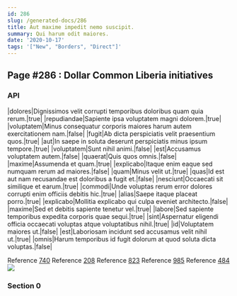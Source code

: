 ```yaml
---
id: 286
slug: /generated-docs/286
title: Aut maxime impedit nemo suscipit.
summary: Qui harum odit maiores.
date: '2020-10-17'
tags: '["New", "Borders", "Direct"]'
---
```

<Partial />

## Page #286 : Dollar Common Liberia initiatives
### API

|dolores|Dignissimos velit corrupti temporibus doloribus quam quia rerum.|true|
|repudiandae|Sapiente ipsa voluptatem magni dolorem.|true|
|voluptatem|Minus consequatur corporis maiores harum autem exercitationem nam.|false|
|fugit|Ab dicta perspiciatis velit praesentium quos.|true|
|aut|In saepe in soluta deserunt perspiciatis minus ipsum tempore.|true|
|voluptatem|Sunt nihil animi.|false|
|est|Accusamus voluptatem autem.|false|
|quaerat|Quis quos omnis.|false|
|maxime|Assumenda et quam.|true|
|explicabo|Itaque enim eaque sed numquam rerum ad maiores.|false|
|quam|Minus velit ut.|true|
|quas|Id est aut nam recusandae est doloribus a fugit et.|false|
|nesciunt|Occaecati sit similique et earum.|true|
|commodi|Unde voluptas rerum error dolores corrupti enim officiis debitis hic.|true|
|alias|Saepe itaque placeat porro.|true|
|explicabo|Mollitia explicabo qui culpa eveniet architecto.|false|
|maxime|Sed et debitis sapiente tenetur vel.|true|
|labore|Sed sapiente temporibus expedita corporis quae sequi.|true|
|sint|Aspernatur eligendi officia occaecati voluptas atque voluptatibus nihil.|true|
|id|Voluptatem maiores ut.|false|
|est|Laboriosam incidunt sed accusamus velit nihil ut.|true|
|omnis|Harum temporibus id fugit dolorum at quod soluta dicta voluptas.|false|

Reference [740](/generated-docs/740)
Reference [208](/generated-docs/208)
Reference [823](/generated-docs/823)
Reference [985](/generated-docs/985)
Reference [484](/generated-docs/484)
![](/assets/cats-1.jpg)

### Section 0

